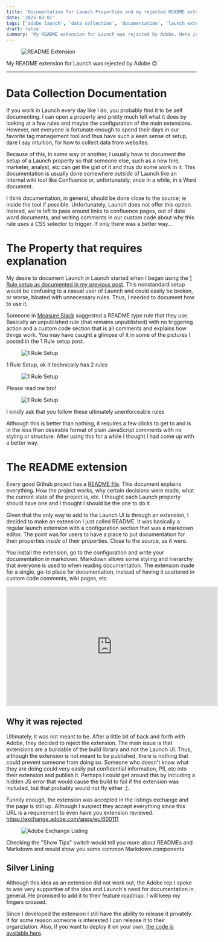 ```yaml
---
title: 'Documentation for Launch Properties and my rejected README extension'
date: '2025-03-01'
tags: ['adobe launch', 'data collection', 'documentation', 'launch extension']
draft: false
summary: 'My README extension for Launch was rejected by Adobe. Here is how I do documentation for properties.'
---
```


<figure>
  <img
    src="https://images.ctfassets.net/on47yk52ubpi/3DF2iYc1GMAjICOaZWvHOo/64d7e7cbf527ecafa25958bb65bc33d0/readmemarkdown.gif"
    alt="README Extension"
  />
</figure>
<figcaption>My README extension for Launch was rejected by Adobe 😔</figcaption>

<hr />

# Data Collection Documentation

If you work in Launch every day like I do, you probably find it to be self documenting.
I can open a property and pretty much tell what it does by looking at a few rules and
maybe the configuration of the main extensions. However, not everyone is fortunate
enough to spend their days in our favorite tag management tool and thus have such a keen
sense of setup, dare I say intuition, for how to collect data from websites.

Because of this, in some way or another, I usually have to document the setup of a Launch property
so that someone else, such as a new hire, marketer, analyst, etc can get the gist of it and thus
do some work in it. This documentation is usually done somewhere _outside_ of Launch like an internal
wiki tool like Confluence or, unfortunately, once in a while, in a Word document.

I think documentation, in general, should be done close to the source; ie inside
the tool if possible. Unfortunately, Launch does not offer this option. Instead, we're
left to pass around links to confluence pages, out of date word documents, and writing
comments in our custom code about why this rule uses a CSS selector to trigger. If only
there was a better way...

# The Property that requires explanation

My desire to document Launch in Launch started when I began using the [1 Rule setup as documented
in my previous post](https://www.perpetua.digital/blog/implementing-adobe-web-sdk-data-single-launch-rule).
This nonstandard setup would be confusing to a casual user of Launch and could easily be broken, or worse,
bloated with unnecessary rules. Thus, I needed to document how to use it.

Someone in [Measure Slack](https://www.measure.chat/) suggested a README type rule that they use. Basically an unpublished rule (that remains unpublished) with no triggering action and a custom
code section that is all comments and explains how things work.
You may have caught a glimpse of it in some of the pictures I posted in the 1 Rule setup post.

<figure>
  <img
    src="https://images.ctfassets.net/on47yk52ubpi/2Jh6eCl3LOUdap2bUluptb/2e5fbcd28dc84db6cff6b4aac7bcd7a7/Screenshot_2025-02-14_at_4.06.07_PM.png"
    alt="1 Rule Setup"
  />
</figure>
<figcaption>1 Rule Setup, ok it technically has 2 rules</figcaption>

<figure>
  <img
    src="https://images.ctfassets.net/on47yk52ubpi/5v9w0BDhHQYoKd6hM9Pn8r/7e057bd0b3f969286b531535f271d70b/Screenshot_2025-03-01_at_10.19.28_AM.png"
    alt="1 Rule Setup"
  />
</figure>
<figcaption>Please read me bro!</figcaption>

<figure>
  <img
    src="https://images.ctfassets.net/on47yk52ubpi/2nUtPSkdoRV1EkxGzT8iBr/eff0b7caa2af9755916d666f32131a46/Screenshot_2025-03-01_at_10.19.18_AM.png"
    alt="1 Rule Setup"
  />
</figure>
<figcaption>I kindly ask that you follow these ultimately unenforceable rules</figcaption>

Although this is better than nothing, it requires a few clicks to get to and is in the less than
desirable format of plain JavaScript comments with no styling or structure. After using this
for a while I thought I had come up with a better way.

# The README extension

Every good Github project has a [README file](https://en.wikipedia.org/wiki/README). This
document explains everything. How the project works, why certain decisions were made,
what the current state of the project is, etc. I thought each Launch property should have one
and I thought I should be the one to do it.

Given that the only way to add to the Launch UI is through an extension, I decided to make an
extension I just called README. It was basically a regular launch extension with a configuration
section that was a markdown editor. The point was for users to have a place to put documentation
for their properties _inside_ of their properties. Close to the source, as it were.

You install the extension, go to the configuration and write your documentation in markdown.
Markdown allows some styling and hierarchy that everyone is used to when reading documentation.
The extension made for a single, go-to place for documentation, instead of having it scattered
in custom code comments, wiki pages, etc.

<iframe
  width="560"
  height="315"
  src="https://www.youtube.com/embed/YR7uSiCUO8o?si=RIJNOQTQ-_su1yV9"
  title="YouTube video player"
  frameborder="0"
  allow="accelerometer; autoplay; clipboard-write; encrypted-media; gyroscope; picture-in-picture; web-share"
  referrerpolicy="strict-origin-when-cross-origin"
  allowfullscreen
></iframe>

## Why it was rejected

Ultimately, it was not meant to be. After a little bit of back and forth with Adobe, they decided to reject
the extension. The main issue is that extensions are a buildable of the build library and not the Launch UI.
Thus, although the extension is not meant to be published, there is nothing that could prevent someone from doing so.
Someone who doesn't know what they are doing could very easily put confidential information, PII, etc into their extension and publish it.
Perhaps I could get around this by including a hidden JS error that would cause the build to fail
if the extension was included, but that probably would not fly either :).

Funnily enough, the extension was accepted in the listings exchange and the page is still up. Although I suspect
they accept everything since this URL is a requirement to even have you extension reviewed.
https://exchange.adobe.com/apps/ec/600111

<figure>
  <img
    src="https://images.ctfassets.net/on47yk52ubpi/MxJt3nYlGPm5irBPYgyhr/5a842269ab024aed8d55649f6bd9e486/Screenshot_2025-03-01_at_2.04.28_PM.png"
    alt="Adobe Exchange Listing"
  />
</figure>
<figcaption>
  Checking the "Show Tips" switch would tell you more about READMEs and Markdown and would show you
  some common Markdown components
</figcaption>

## Silver Lining

Although this idea as an extension did not work out, the Adobe rep I spoke to was very supportive of
the idea and Launch's need for documentation in general. He promised to add it to their feature roadmap.
I will keep my fingers crossed.

Since I developed the extension I still have the ability to release it privately. If for some
reason someone is interested I can release it to their organziation. Also, if you want to deploy
it on your own, [the code is available here](https://github.com/johndavidsimmons/launchreadme).
